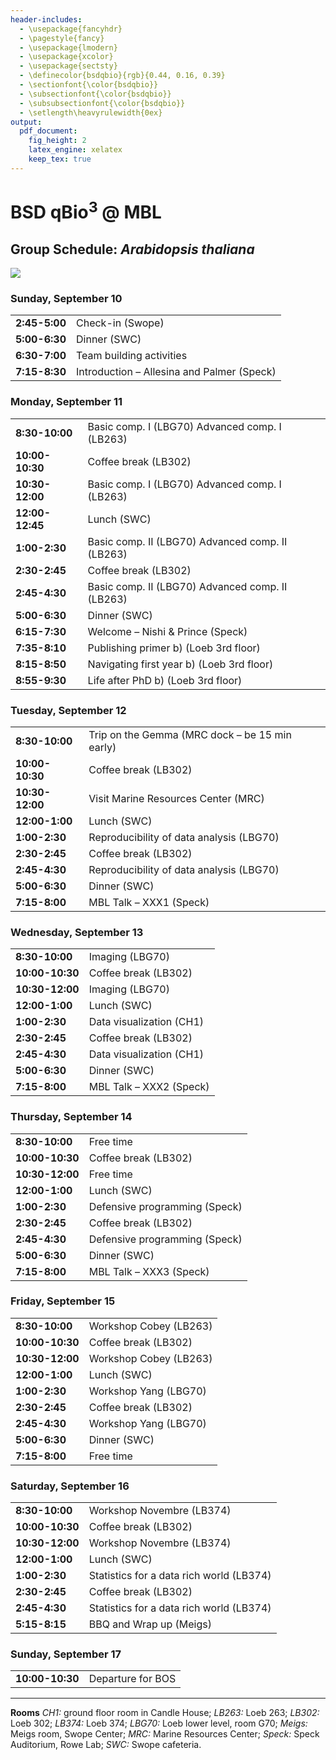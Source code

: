 ```yaml
---
header-includes:
  - \usepackage{fancyhdr}
  - \pagestyle{fancy}
  - \usepackage{lmodern}
  - \usepackage{xcolor}
  - \usepackage{sectsty}
  - \definecolor{bsdqbio}{rgb}{0.44, 0.16, 0.39}
  - \sectionfont{\color{bsdqbio}}
  - \subsectionfont{\color{bsdqbio}}
  - \subsubsectionfont{\color{bsdqbio}}
  - \setlength\heavyrulewidth{0ex}
output:
  pdf_document:
    fig_height: 2
    latex_engine: xelatex
    keep_tex: true
---
```

# BSD qBio$^3$ @ MBL

## Group Schedule: *Arabidopsis thaliana*
 ![](https://github.com/StefanoAllesina/BSD-QBio3/raw/master/logo_group/Arabidopsis_thaliana.png)

### Sunday, September 10 

------------------    --------------------------------------------------
**2:45-5:00**         Check-in (Swope)                                  
**5:00-6:30**         Dinner (SWC)                                      
**6:30-7:00**         Team building activities                          
**7:15-8:30**         Introduction – Allesina and Palmer (Speck)        
------------------    --------------------------------------------------

### Monday, September 11 

------------------    --------------------------------------------------
**8:30-10:00**        Basic comp. I (LBG70) Advanced comp. I (LB263)    
**10:00-10:30**       Coffee break (LB302)                              
**10:30-12:00**       Basic comp. I (LBG70) Advanced comp. I (LB263)    
**12:00-12:45**       Lunch (SWC)                                       
**1:00-2:30**         Basic comp. II (LBG70) Advanced comp. II (LB263)  
**2:30-2:45**         Coffee break (LB302)                              
**2:45-4:30**         Basic comp. II (LBG70) Advanced comp. II (LB263)  
**5:00-6:30**         Dinner (SWC)                                      
**6:15-7:30**         Welcome – Nishi & Prince (Speck)                  
**7:35-8:10**         Publishing primer b) (Loeb 3rd floor)             
**8:15-8:50**         Navigating first year b) (Loeb 3rd floor)         
**8:55-9:30**         Life after PhD b) (Loeb 3rd floor)                
------------------    --------------------------------------------------

### Tuesday, September 12 

------------------    --------------------------------------------------
**8:30-10:00**        Trip on the Gemma (MRC dock – be 15 min early)    
**10:00-10:30**       Coffee break (LB302)                              
**10:30-12:00**       Visit Marine Resources Center (MRC)               
**12:00-1:00**        Lunch (SWC)                                       
**1:00-2:30**         Reproducibility of data analysis (LBG70)          
**2:30-2:45**         Coffee break (LB302)                              
**2:45-4:30**         Reproducibility of data analysis (LBG70)          
**5:00-6:30**         Dinner (SWC)                                      
**7:15-8:00**         MBL Talk – XXX1 (Speck)                           
------------------    --------------------------------------------------

### Wednesday, September 13 

------------------    --------------------------------------------------
**8:30-10:00**        Imaging (LBG70)                                   
**10:00-10:30**       Coffee break (LB302)                              
**10:30-12:00**       Imaging (LBG70)                                   
**12:00-1:00**        Lunch (SWC)                                       
**1:00-2:30**         Data visualization (CH1)                          
**2:30-2:45**         Coffee break (LB302)                              
**2:45-4:30**         Data visualization (CH1)                          
**5:00-6:30**         Dinner (SWC)                                      
**7:15-8:00**         MBL Talk – XXX2 (Speck)                           
------------------    --------------------------------------------------

### Thursday, September 14 

------------------    --------------------------------------------------
**8:30-10:00**        Free time                                         
**10:00-10:30**       Coffee break (LB302)                              
**10:30-12:00**       Free time                                         
**12:00-1:00**        Lunch (SWC)                                       
**1:00-2:30**         Defensive programming (Speck)                     
**2:30-2:45**         Coffee break (LB302)                              
**2:45-4:30**         Defensive programming (Speck)                     
**5:00-6:30**         Dinner (SWC)                                      
**7:15-8:00**         MBL Talk – XXX3 (Speck)                           
------------------    --------------------------------------------------

### Friday, September 15 

------------------    --------------------------------------------------
**8:30-10:00**        Workshop Cobey (LB263)                            
**10:00-10:30**       Coffee break (LB302)                              
**10:30-12:00**       Workshop Cobey (LB263)                            
**12:00-1:00**        Lunch (SWC)                                       
**1:00-2:30**         Workshop Yang (LBG70)                             
**2:30-2:45**         Coffee break (LB302)                              
**2:45-4:30**         Workshop Yang (LBG70)                             
**5:00-6:30**         Dinner (SWC)                                      
**7:15-8:00**         Free time                                         
------------------    --------------------------------------------------

### Saturday, September 16 

------------------    --------------------------------------------------
**8:30-10:00**        Workshop Novembre (LB374)                         
**10:00-10:30**       Coffee break (LB302)                              
**10:30-12:00**       Workshop Novembre (LB374)                         
**12:00-1:00**        Lunch (SWC)                                       
**1:00-2:30**         Statistics for a data rich world (LB374)          
**2:30-2:45**         Coffee break (LB302)                              
**2:45-4:30**         Statistics for a data rich world (LB374)          
**5:15-8:15**         BBQ and Wrap up (Meigs)                           
------------------    --------------------------------------------------

### Sunday, September 17 

------------------    --------------------------------------------------
**10:00-10:30**       Departure for BOS                                 
------------------    --------------------------------------------------



-------


**Rooms** *CH1:* ground floor room in Candle House; *LB263:* Loeb 263; *LB302:* Loeb 302; *LB374:* Loeb 374; 
*LBG70:* Loeb lower level, room G70; *Meigs:* Meigs room, Swope Center; *MRC:* Marine Resources Center; *Speck:* Speck Auditorium, Rowe Lab; *SWC:* Swope cafeteria.
  
